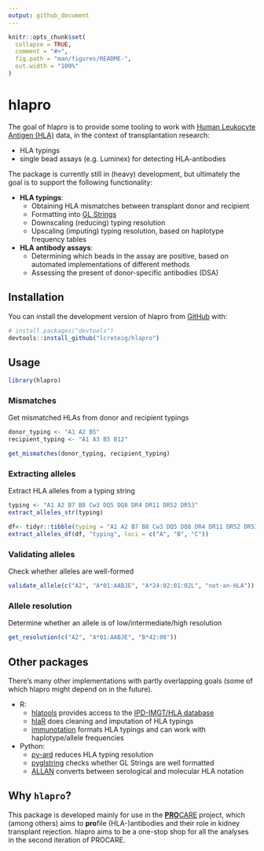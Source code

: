 ```yaml
---
output: github_document
---
```


<!-- README.md is generated from README.Rmd. Please edit that file -->

```r
knitr::opts_chunk$set(
  collapse = TRUE,
  comment = "#>",
  fig.path = "man/figures/README-",
  out.width = "100%"
)
```

# hlapro

<!-- badges: start -->

<!-- badges: end -->

The goal of hlapro is to provide some tooling to work with [Human Leukocyte Antigen (HLA)](https://en.wikipedia.org/wiki/Human_leukocyte_antigen) data, in the context of transplantation research:

-   HLA typings
-   single bead assays (e.g. Luminex) for detecting HLA-antibodies

The package is currently still in (heavy) development, but ultimately the goal is to support the following functionality:

-   **HLA typings**:
    -   Obtaining HLA mismatches between transplant donor and recipient
    -   Formatting into [GL Strings](https://glstring.org)
    -   Downscaling (reducing) typing resolution
    -   Upscaling (imputing) typing resolution, based on haplotype frequency tables
-   **HLA antibody assays**:
    -   Determining which beads in the assay are positive, based on automated implementations of different methods
    -   Assessing the present of donor-specific antibodies (DSA)

## Installation

You can install the development version of hlapro from [GitHub](https://github.com/) with:

``` r
# install.packages("devtools")
devtools::install_github("lcreteig/hlapro")
```

## Usage

```r
library(hlapro)
```

### Mismatches

Get mismatched HLAs from donor and recipient typings

```r
donor_typing <- "A1 A2 B5"
recipient_typing <- "A1 A3 B5 B12"

get_mismatches(donor_typing, recipient_typing)
```

### Extracting alleles

Extract HLA alleles from a typing string

```r
typing <- "A1 A2 B7 B8 Cw3 DQ5 DQ8 DR4 DR11 DR52 DR53"
extract_alleles_str(typing)

df<- tidyr::tibble(typing = "A1 A2 B7 B8 Cw3 DQ5 DQ8 DR4 DR11 DR52 DR53")
extract_alleles_df(df, "typing", loci = c("A", "B", "C"))
```

### Validating alleles

Check whether alleles are well-formed

```r
validate_allele(c("A2", "A*01:AABJE", "A*24:02:01:02L", "not-an-HLA"))
```

### Allele resolution

Determine whether an allele is of low/intermediate/high resolution

```r
get_resolution(c("A2", "A*01:AABJE", "B*42:08"))
```

## Other packages

There's many other implementations with partly overlapping goals (some of which hlapro might depend on in the future).

- R:
  - [hlatools](https://github.com/gschofl/hlatools) provides access to the [IPD-IMGT/HLA database](https://www.ebi.ac.uk/ipd/imgt/hla/)
  - [hlaR](https://cran.r-project.org/web/packages/hlaR) does cleaning and imputation of HLA typings
  - [immunotation](http://bioconductor.org/packages/release/bioc/html/immunotation.html) formats HLA typings and can work with haplotype/allele frequencies

- Python:
  - [py-ard](https://github.com/nmdp-bioinformatics/py-ard) reduces HLA typing resolution
  - [pyglstring](https://github.com/nmdp-bioinformatics/pyglstring) checks whether GL Strings are well formatted
  - [ALLAN](https://github.com/lgragert/hla-who-to-unos) converts between serological and molecular HLA notation

## Why `hlapro`?

This package is developed mainly for use in the [**PRO**CARE](https://doi.org/10.1111/tan.13581) project, which (among others) aims to **pro**file (HLA-)antibodies and their role in kidney transplant rejection. hlapro aims to be a one-stop shop for all the analyses in the second iteration of PROCARE.
